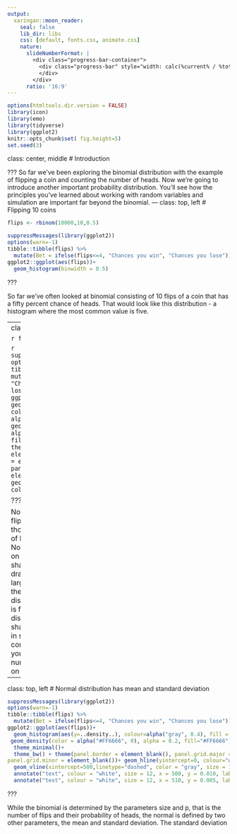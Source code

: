 ```yaml
---
output:
  xaringan::moon_reader:
    seal: false
    lib_dir: libs
    css: [default, fonts.css, animate.css]
    nature:
      slideNumberFormat: |
        <div class="progress-bar-container">
          <div class="progress-bar" style="width: calc(%current% / %total% * 100%);">
          </div>
        </div>
      ratio: '16:9'
---
```


```r
options(htmltools.dir.version = FALSE)
library(icon)
library(emo)
library(tidyverse)
library(ggplot2)
knitr::opts_chunk$set( fig.height=5) 
set.seed(3)
```

class: center, middle
# Introduction

???
So far we've been exploring the binomial distribution with the example of flipping a coin and counting the number of heads. Now we're going to introduce another important probability distribution. You'll see how the principles you've learned about working with random variables and simulation are important far beyond the binomial. 
---
class: top, left
# Flipping 10 coins

```r
flips <- rbinom(10000,10,0.5)
```

```r
suppressMessages(library(ggplot2))
options(warn=-1)
tibble::tibble(flips) %>% 
  mutate(Bet = ifelse(flips<=4, "Chances you win", "Chances you lose")) %>% 
ggplot2::ggplot(aes(flips))+
  geom_histogram(binwidth = 0.5)
```

???

So far we've often looked at binomial consisting of 10 flips of a coin that has a fifty percent chance of heads. That would look like this distribution - a histogram where the most common value is five. 

---
class: top, left
# Flipping 10 coins

```r
flips <- rbinom(10000,1000,0.5)
```

```r
suppressMessages(library(ggplot2))
options(warn=-1)
tibble::tibble(flips) %>% 
  mutate(Bet = ifelse(flips<=4, "Chances you win", "Chances you lose")) %>% 
ggplot2::ggplot(aes(flips))+
  geom_histogram(aes(y=..density..), colour=alpha("gray", 0.4), fill = alpha("gray", 0.4), binwidth = 4)+
 geom_density(color = alpha("#FF6666", 0), alpha = 0.2, fill="#FF6666")+
  theme_minimal()+
  theme_bw() + theme(panel.border = element_blank(), panel.grid.major = element_blank(),
panel.grid.minor = element_blank())+ geom_hline(yintercept=0, colour="white", size=1)
```

???

Now instead imagine that we've flipped one thousand coins ten thousand times. Now the distribution of heads is centered around 500. Notice the distribution is now taking on a sort of symmetrical bell curve shape. This is because when you draw from a binomial with a very large size, that is, many coin flips, the result approximates a normal distribution. This normal distribution is famous because many distributions in nature take this shape, included measurement errors in scientific experiments. Most of the common statisical analysis methods you'll come across in quantitative nursing research studies are based on the normal distribution. 

---
class: top, left
# Normal distribution has mean and standard deviation

```r
suppressMessages(library(ggplot2))
options(warn=-1)
tibble::tibble(flips) %>% 
  mutate(Bet = ifelse(flips<=4, "Chances you win", "Chances you lose")) %>% 
ggplot2::ggplot(aes(flips))+
  geom_histogram(aes(y=..density..), colour=alpha("gray", 0.4), fill = alpha("gray", 0.4), binwidth = 4)+
 geom_density(color = alpha("#FF6666", 0), alpha = 0.2, fill="#FF6666")+
  theme_minimal()+
  theme_bw() + theme(panel.border = element_blank(), panel.grid.major = element_blank(),
panel.grid.minor = element_blank())+ geom_hline(yintercept=0, colour="white", size=1)+
  geom_vline(xintercept=500,linetype="dashed", color = "gray", size = 1)+
  annotate("text", colour = "white", size = 12, x = 500, y = 0.010, label = "mean")+
  annotate("text", colour = "white", size = 12, x = 510, y = 0.005, label = "sd")
```

???

While the binomial is determined by the parameters size and p, that is the number of flips and their probability of heads, the normal is defined by two other parameters, the mean and standard deviation. The standard deviation 


